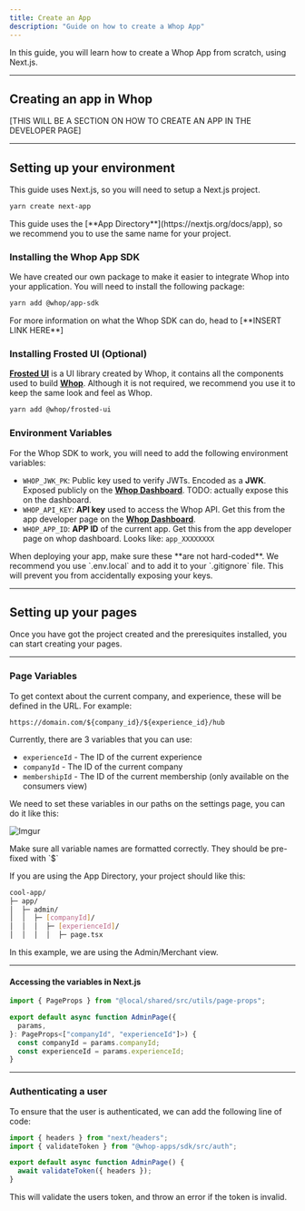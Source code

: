 ```yaml
---
title: Create an App
description: "Guide on how to create a Whop App"
---
```


In this guide, you will learn how to create a Whop App from scratch, using Next.js.

---

## Creating an app in Whop

[THIS WILL BE A SECTION ON HOW TO CREATE AN APP IN THE DEVELOPER PAGE]

---

## Setting up your environment

This guide uses Next.js, so you will need to setup a Next.js project.

```bash
yarn create next-app
```

<Note>
  This guide uses the [**App Directory**](https://nextjs.org/docs/app), so we
  recommend you to use the same name for your project.
</Note>

### Installing the Whop App SDK

We have created our own package to make it easier to integrate Whop into your application. You will need to install the following package:

```bash
yarn add @whop/app-sdk
```

<Note>
  For more information on what the Whop SDK can do, head to [**INSERT LINK
  HERE**]
</Note>

### Installing Frosted UI (Optional)

[**Frosted UI**](https://storybook.whop.com) is a UI library created by Whop, it contains all the components used to build [**Whop**](https://whop.com). Although it is not required, we recommend you use it to keep the same look and feel as Whop.

```bash
yarn add @whop/frosted-ui
```

### Environment Variables

For the Whop SDK to work, you will need to add the following environment variables:

- `WHOP_JWK_PK`: Public key used to verify JWTs. Encoded as a **JWK**. Exposed publicly on the [**Whop Dashboard**](https://dash.whop.com/settings/developer). TODO: actually expose this on the dashboard.
- `WHOP_API_KEY`: **API key** used to access the Whop API. Get this from the app developer page on the [**Whop Dashboard**](https://dash.whop.com/settings/developer).
- `WHOP_APP_ID`: **APP ID** of the current app. Get this from the app developer page on whop dashboard. Looks like: `app_XXXXXXXX`

<Note>
  When deploying your app, make sure these **are not hard-coded**. We recommend
  you use `.env.local` and to add it to your `.gitignore` file. This will
  prevent you from accidentally exposing your keys.
</Note>

---

## Setting up your pages

Once you have got the project created and the preresiquites installed, you can start creating your pages.

---

### Page Variables

To get context about the current company, and experience, these will be defined in the URL. For example:

```
https://domain.com/${company_id}/${experience_id}/hub
```

Currently, there are 3 variables that you can use:

- `experienceId` - The ID of the current experience
- `companyId` - The ID of the current company
- `membershipId` - The ID of the current membership (only available on the consumers view)

We need to set these variables in our paths on the settings page, you can do it like this:

![Imgur](https://i.imgur.com/TB1Q8ja.png)

<Note>
  Make sure all variable names are formatted correctly. They should be pre-fixed
  with `$`
</Note>

If you are using the App Directory, your project should like this:

```bash
cool-app/
├─ app/
│  ├─ admin/
│  │  ├─ [companyId]/
│  │  │  ├─ [experienceId]/
│  │  │  │  ├─ page.tsx
```

<Note>In this example, we are using the Admin/Merchant view.</Note>

---

#### Accessing the variables in Next.js

```typescript
import { PageProps } from "@local/shared/src/utils/page-props";

export default async function AdminPage({
  params,
}: PageProps<["companyId", "experienceId"]>) {
  const companyId = params.companyId;
  const experienceId = params.experienceId;
}
```

---

### Authenticating a user

To ensure that the user is authenticated, we can add the following line of code:

```typescript
import { headers } from "next/headers";
import { validateToken } from "@whop-apps/sdk/src/auth";

export default async function AdminPage() {
  await validateToken({ headers });
}
```

This will validate the users token, and throw an error if the token is invalid.
